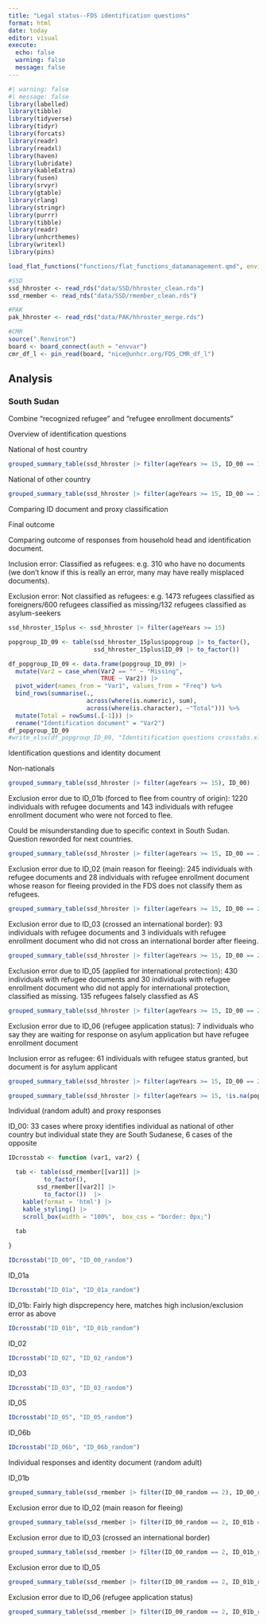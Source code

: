 ```yaml
---
title: "Legal status--FDS identification questions"
format: html
date: today
editor: visual
execute: 
  echo: false
  warning: false
  message: false
---
```


```r
#| warning: false
#| message: false
library(labelled)
library(tibble)
library(tidyverse)
library(tidyr)
library(forcats)
library(readr)
library(readxl)
library(haven)
library(lubridate)
library(kableExtra)
library(fusen)
library(srvyr)
library(gtable)
library(rlang)
library(stringr)
library(purrr)
library(tibble)
library(readr)
library(unhcrthemes)
library(writexl)
library(pins)
```

```r
load_flat_functions("functions/flat_functions_datamanagement.qmd", envir = globalenv())
```

```r
#SSD
ssd_hhroster <- read_rds("data/SSD/hhroster_clean.rds")
ssd_rmember <- read_rds("data/SSD/rmember_clean.rds")

#PAK
pak_hhroster <- read_rds("data/PAK/hhroster_merge.rds")

#CMR
source(".Renviron")
board <- board_connect(auth = "envvar")
cmr_df_l <- pin_read(board, "nice@unhcr.org/FDS_CMR_df_l")
```

## Analysis
### South Sudan
Combine "recognized refugee" and "refugee enrollment documents"

Overview of identification questions

National of host country

```r
grouped_summary_table(ssd_hhroster |> filter(ageYears >= 15, ID_00 == 1), ID_01comb, ID_02simp, ID_03simp, ID_04, ID_05, ID_06, ID_06bsimp, popgroup)
```

National of other country
```r
grouped_summary_table(ssd_hhroster |> filter(ageYears >= 15, ID_00 == 2), ID_00, ID_01b, ID_02simp, ID_03simp, ID_05, ID_06, ID_06bsimp, popgroup)
```
Comparing ID document and proxy classification

Final outcome

Comparing outcome of responses from household head and identification document.

Inclusion error: Classified as refugees: e.g. 310 who have no documents (we don't know if this is really an error, many may have really misplaced documents).

Exclusion error: Not classified as refugees: e.g. 1473 refugees classified as foreigners/600 refugees classified as missing/132 refugees classified as asylum-seekers
```r
ssd_hhroster_15plus <- ssd_hhroster |> filter(ageYears >= 15)

popgroup_ID_09 <- table(ssd_hhroster_15plus$popgroup |> to_factor(), 
                        ssd_hhroster_15plus$ID_09 |> to_factor())

df_popgroup_ID_09 <- data.frame(popgroup_ID_09) |> 
  mutate(Var2 = case_when(Var2 == "" ~ "Missing",
                          TRUE ~ Var2)) |> 
  pivot_wider(names_from = "Var1", values_from = "Freq") %>%
  bind_rows(summarise(.,
                      across(where(is.numeric), sum),
                      across(where(is.character), ~"Total"))) %>%
  mutate(Total = rowSums(.[-1])) |> 
  rename("Identification document" = "Var2")
df_popgroup_ID_09
#write_xlsx(df_popgroup_ID_09, "Identitification questions crosstabs.xlsx")
```
Identification questions and identity document

Non-nationals

```r
grouped_summary_table(ssd_hhroster |> filter(ageYears >= 15), ID_00) 
```
Exclusion error due to ID_01b (forced to flee from country of origin): 1220 individuals with refugee documents and 143 individuals with refugee enrollment document who were not forced to flee.

Could be misunderstanding due to specific context in South Sudan. Question reworded for next countries.

```r
grouped_summary_table(ssd_hhroster |> filter(ageYears >= 15, ID_00 == 2), ID_00, ID_01b)
```
Exclusion error due to ID_02 (main reason for fleeing): 245 individuals with refugee documents and 28 individuals with refugee enrollment document whose reason for fleeing provided in the FDS does not classify them as refugees.

```r
grouped_summary_table(ssd_hhroster |> filter(ageYears >= 15, ID_00 == 2, ID_01b == 1), ID_00, ID_01b, ID_02simp, ID_09)
```
Exclusion error due to ID_03 (crossed an international border): 93 individuals with refugee documents and 3 individuals with refugee enrollment document who did not cross an international border after fleeing.

```r
grouped_summary_table(ssd_hhroster |> filter(ageYears >= 15, ID_00 == 2, ID_01b == 1, ID_02simp == 1), ID_00, ID_01b, ID_03simp)
```
Exclusion error due to ID_05 (applied for international protection): 430 individuals with refugee documents and 30 individuals with refugee enrollment document who did not apply for international protection, classified as missing. 135 refugees falsely classfied as AS

```r
grouped_summary_table(ssd_hhroster |> filter(ageYears >= 15, ID_00 == 2, ID_01b == 1, ID_02simp == 1, ID_03simp == 1), ID_05)
```
Exclusion error due to ID_06 (refugee application status): 7 individuals who say they are waiting for response on asylum application but have refugee enrollment document

Inclusion error as refugee: 61 individuals with refugee status granted, but document is for asylum applicant

```r
grouped_summary_table(ssd_hhroster |> filter(ageYears >= 15, ID_00 == 2, ID_01b == 1, ID_02simp == 1, ID_03simp == 1, ID_05 == 1), ID_00, ID_01b, ID_06bsimp, popgroup, ID_09)
```

```r
grouped_summary_table(ssd_hhroster |> filter(ageYears >= 15, !is.na(popgroup)), ID_09)
```
Individual (random adult) and proxy responses

ID_00: 33 cases where proxy identifies individual as national of other country but individual state they are South Sudanese, 6 cases of the opposite

```r
IDcrosstab <- function (var1, var2) {

  tab <- table(ssd_rmember[[var1]] |> 
          to_factor(),
        ssd_rmember[[var2]] |> 
          to_factor())  |>
    kable(format = 'html') |>
    kable_styling() |>
    scroll_box(width = "100%",  box_css = "border: 0px;")
  
  tab

}

IDcrosstab("ID_00", "ID_00_random")
```

ID_01a
```r
IDcrosstab("ID_01a", "ID_01a_random")
```

ID_01b: Fairly high dispcrepency here, matches high inclusion/exclusion error as above
```r
IDcrosstab("ID_01b", "ID_01b_random")
```

ID_02
```r
IDcrosstab("ID_02", "ID_02_random")
```

ID_03
```r
IDcrosstab("ID_03", "ID_03_random")
```

ID_05
```r
IDcrosstab("ID_05", "ID_05_random")
```

ID_06b
```r
IDcrosstab("ID_06b", "ID_06b_random")
```

Individual responses and identity document (random adult)

ID_01b
```r
grouped_summary_table(ssd_rmember |> filter(ID_00_random == 2), ID_00_random, ID_01b_random, ID_09_random)
```

Exclusion error due to ID_02 (main reason for fleeing)
```r
grouped_summary_table(ssd_rmember |> filter(ID_00_random == 2, ID_01b == 1), ID_00_random, ID_01b_random, ID_02_random, ID_09_random)
```

Exclusion error due to ID_03 (crossed an international border)
```r
grouped_summary_table(ssd_rmember |> filter(ID_00_random == 2, ID_01b_random == 1, ID_02_random == 1), ID_03_random, ID_09_random)
```

Exclusion error due to ID_05
```r
grouped_summary_table(ssd_rmember |> filter(ID_00_random == 2, ID_01b_random == 1, ID_02_random == 1, ID_03_random == 1), ID_05_random, ID_09_random)
```
Exclusion error due to ID_06 (refugee application status)
```r
grouped_summary_table(ssd_rmember |> filter(ID_00_random == 2, ID_01b_random == 1, ID_02_random == 1, ID_03_random == 1, ID_05_random == 1), ID_00_random, ID_01b_random, ID_06b_random, ID_09_random)
```

